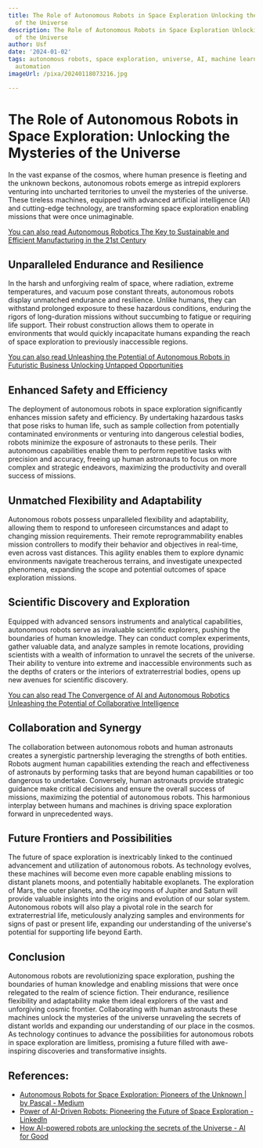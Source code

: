 ```yaml
---
title: The Role of Autonomous Robots in Space Exploration Unlocking the Mysteries
  of the Universe
description: The Role of Autonomous Robots in Space Exploration Unlocking the Mysteries
  of the Universe
author: Usf
date: '2024-01-02'
tags: autonomous robots, space exploration, universe, AI, machine learning, robotics,
  automation
imageUrl: /pixa/20240118073216.jpg

---
```

#  The Role of Autonomous Robots in Space Exploration: Unlocking the Mysteries of the Universe

In the vast expanse of the cosmos,  where human presence is fleeting and the unknown beckons, autonomous robots emerge as intrepid explorers  venturing into uncharted  territories  to unveil the mysteries of the  universe. These tireless machines,  equipped with advanced artificial intelligence (AI) and  cutting-edge technology, are transforming space exploration enabling missions that were once unimaginable.

[You can also read  Autonomous Robotics The Key to Sustainable and Efficient Manufacturing in the 21st Century](Autonomous%20Robotics%20The%20Key%20to%20Sustainable%20and%20Efficient%20Manufacturing%20in%20the%2021st%20Century)


##  Unparalleled Endurance and Resilience

In the harsh and unforgiving realm of  space, where  radiation, extreme temperatures, and vacuum pose constant threats, autonomous robots display  unmatched  endurance and resilience. Unlike humans, they can withstand prolonged exposure to these hazardous conditions,  enduring the rigors  of long-duration missions without succumbing to fatigue or requiring life support. Their robust construction allows them to operate in environments that would quickly incapacitate humans expanding the reach of space exploration to  previously inaccessible regions.

[You can also read Unleashing  the Potential of Autonomous Robots in Futuristic Business Unlocking Untapped Opportunities](Unleashing%20the%20Potential%20of%20Autonomous%20Robots%20in%20Futuristic%20Business%20Unlocking%20Untapped%20Opportunities)


## Enhanced Safety and Efficiency

The deployment of autonomous robots in space exploration significantly enhances mission safety and efficiency.  By undertaking hazardous tasks that pose risks  to human  life, such as sample collection from  potentially contaminated environments or  venturing into dangerous celestial bodies,  robots minimize the exposure of astronauts to  these perils. Their autonomous capabilities enable  them to perform repetitive  tasks with precision and accuracy, freeing  up human astronauts to focus  on more complex and strategic endeavors, maximizing the productivity and overall success of missions.

## Unmatched Flexibility and Adaptability

Autonomous robots possess  unparalleled flexibility and adaptability, allowing them  to respond to unforeseen circumstances  and adapt to  changing  mission requirements. Their remote reprogrammability enables mission controllers to modify their behavior and objectives  in real-time, even across vast distances. This agility enables them to explore dynamic environments navigate treacherous terrains, and investigate unexpected phenomena, expanding the scope and potential outcomes of space exploration missions.

## Scientific Discovery  and Exploration

Equipped with advanced sensors instruments and  analytical capabilities, autonomous robots serve  as  invaluable scientific explorers, pushing the boundaries of human  knowledge. They  can conduct complex  experiments, gather valuable data, and analyze samples in remote locations, providing scientists with a wealth of information to unravel the secrets of  the universe. Their ability to venture into extreme and inaccessible environments such as the depths of  craters or the interiors  of extraterrestrial bodies, opens up new avenues for scientific discovery.

[You can  also read The Convergence of AI and Autonomous Robotics Unleashing the Potential of Collaborative Intelligence](The%20Convergence%20of%20AI%20and%20Autonomous%20Robotics%20Unleashing%20the%20Potential%20of%20Collaborative%20Intelligence)


## Collaboration and Synergy

The collaboration between autonomous robots and human  astronauts  creates a synergistic partnership leveraging the strengths of  both entities. Robots augment human capabilities extending the reach and effectiveness of astronauts by performing tasks that are beyond human capabilities or too dangerous to undertake. Conversely, human astronauts provide strategic guidance make critical decisions and ensure the  overall success of missions, maximizing the  potential of autonomous robots. This harmonious interplay between humans and machines is driving space exploration forward in unprecedented ways.

## Future Frontiers  and Possibilities

The future of space  exploration is inextricably linked to  the continued advancement and utilization of autonomous robots. As technology evolves, these machines  will become even more capable enabling  missions to distant  planets  moons, and potentially habitable exoplanets. The exploration of Mars, the outer planets, and the icy moons of  Jupiter and Saturn will provide  valuable insights into the origins and evolution of our solar system.  Autonomous robots  will also play a pivotal role in the search for extraterrestrial life, meticulously analyzing samples and environments for signs of  past or present life, expanding our understanding of the universe's potential for supporting life beyond Earth.

## Conclusion

Autonomous  robots  are revolutionizing space exploration, pushing the boundaries of human knowledge and enabling missions that were once relegated  to the realm of science fiction. Their endurance, resilience flexibility and adaptability  make them ideal explorers of the vast and unforgiving cosmic frontier. Collaborating with human astronauts these machines unlock the mysteries of the universe unraveling the secrets of distant worlds and expanding our understanding  of our  place in the cosmos. As technology continues to advance the possibilities for autonomous robots in space exploration are limitless, promising a future filled with awe-inspiring discoveries and  transformative insights.

## References:
- [Autonomous Robots for Space Exploration: Pioneers of the Unknown | by Pascal - Medium](https://medium.com/@pascal9537/autonomous-robots-for-space-exploration-pioneers-of-the-unknown-05238815af5d)
- [Power of AI-Driven Robots: Pioneering the Future of Space Exploration - LinkedIn](https://www.linkedin.com/pulse/power-ai-driven-robots-pioneering-future-space-rama-chintakunta-6gvyc)
- [How AI-powered robots are unlocking the secrets of the Universe - AI for Good](https://aiforgood.itu.int/how-ai-powered-robots-are-unlocking-the-secrets-of-the-universe/)

